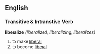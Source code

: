 == English ==
=== Transitive & Intranstive Verb ===
'''liberalize''' ''(liberalized, liberalizing, liberalizes)''
#to make [[liberal]]
#to become [[liberal]]